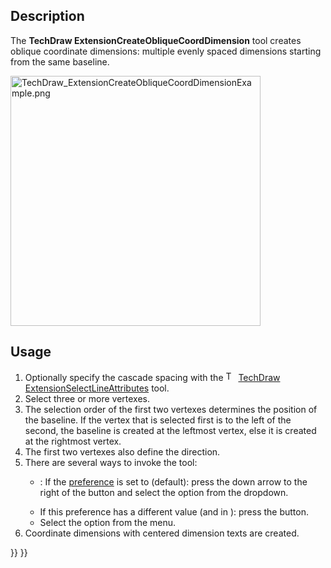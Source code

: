 <languages/>

{{Docnav
|[[TechDraw_ExtensionCreateVertCoordDimension|ExtensionCreateVertCoordDimension]]
|[[TechDraw_ExtensionCreateHorizChamferDimension|ExtensionCreateHorizChamferDimension]]
|[[TechDraw_Workbench|TechDraw]]
|IconL=TechDraw_ExtensionCreateVertCoordDimension.svg
|IconR=TechDraw_ExtensionCreateHorizChamferDimension.svg
|IconC=Workbench_TechDraw.svg
}}

{{GuiCommand
|Name=TechDraw ExtensionCreateObliqueCoordDimension
|MenuLocation=TechDraw → Extensions: Dimensions → Create Oblique Coordinate Dimensions
|Workbenches=[[TechDraw_Workbench|TechDraw]]
|Shortcut=
|Version=0.20
|SeeAlso=[[TechDraw_ExtensionCreateHorizCoordDimension|TechDraw ExtensionCreateHorizCoordDimension]], [[TechDraw_ExtensionCreateVertCoordDimension|TechDraw ExtensionCreateVertCoordDimension]]
}}

==Description==

The '''TechDraw ExtensionCreateObliqueCoordDimension''' tool creates oblique coordinate dimensions: multiple evenly spaced dimensions starting from the same baseline.

[[Image:TechDraw_ExtensionCreateObliqueCoordDimensionExample.png|400px]]
{{Caption|On the right the created dimensions}}

==Usage==

# Optionally specify the cascade spacing with the [[Image:TechDraw_ExtensionSelectLineAttributes.svg|16px]] [[TechDraw_ExtensionSelectLineAttributes|TechDraw ExtensionSelectLineAttributes]] tool.
# Select three or more vertexes.
# The selection order of the first two vertexes determines the position of the baseline. If the vertex that is selected first is to the left of the second, the baseline is created at the leftmost vertex, else it is created at the rightmost vertex.
# The first two vertexes also define the direction.
# There are several ways to invoke the tool:
#* {{Version|1.0}}: If the {{MenuCommand|Dimensioning tools}} [[TechDraw_Preferences#Dimensions|preference]] is set to {{Value|Single tool}} (default): press the down arrow to the right of the {{Button|[[Image:TechDraw_Dimension.svg||x16px]][[Image:Toolbar_flyout_arrow.svg|x16px]]}} button and select the {{MenuCommand|[[Image:TechDraw_ExtensionCreateObliqueCoordDimension.svg|16px]] Create Oblique Coordinate Dimensions}} option from the dropdown.
#* If this preference has a different value (and in {{VersionMinus|0.21}}): press the {{Button|[[Image:TechDraw_ExtensionCreateObliqueCoordDimension.svg|16px]] [[TechDraw_ExtensionCreateObliqueCoordDimension|Create Oblique Coordinate Dimensions]]}} button.
#* Select the {{MenuCommand|TechDraw → Extensions: Dimensions → [[Image:TechDraw_ExtensionCreateObliqueCoordDimension.svg|16px]] Create Oblique Coordinate Dimensions}} option from the menu.
# Coordinate dimensions with centered dimension texts are created.


{{Docnav
|[[TechDraw_ExtensionCreateVertCoordDimension|ExtensionCreateVertCoordDimension]]
|[[TechDraw_ExtensionCreateHorizChamferDimension|ExtensionCreateHorizChamferDimension]]
|[[TechDraw_Workbench|TechDraw]]
|IconL=TechDraw_ExtensionCreateVertCoordDimension.svg
|IconR=TechDraw_ExtensionCreateHorizChamferDimension.svg
|IconC=Workbench_TechDraw.svg
}}

{{TechDraw_Tools_navi{{#translation:}}}}
{{Userdocnavi{{#translation:}}}}